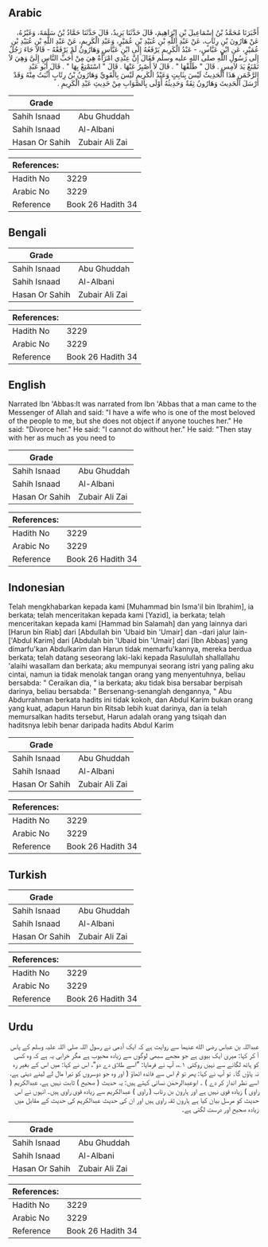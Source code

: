 ## Arabic


<div dir="rtl" lang="ar" style={{fontSize:'larger',backgroundColor:'#f8f9fa',padding:20}}>
أَخْبَرَنَا مُحَمَّدُ بْنُ إِسْمَاعِيلَ بْنِ إِبْرَاهِيمَ، قَالَ حَدَّثَنَا يَزِيدُ، قَالَ حَدَّثَنَا حَمَّادُ بْنُ سَلَمَةَ، وَغَيْرُهُ، عَنْ هَارُونَ بْنِ رِئَابٍ، عَنْ عَبْدِ اللَّهِ بْنِ عُبَيْدِ بْنِ عُمَيْرٍ، وَعَبْدِ الْكَرِيمِ، عَنْ عَبْدِ اللَّهِ بْنِ عُبَيْدِ بْنِ عُمَيْرٍ، عَنِ ابْنِ عَبَّاسٍ، - عَبْدُ الْكَرِيمِ يَرْفَعُهُ إِلَى ابْنِ عَبَّاسٍ وَهَارُونُ لَمْ يَرْفَعْهُ - قَالاَ جَاءَ رَجُلٌ إِلَى رَسُولِ اللَّهِ صلى الله عليه وسلم فَقَالَ إِنَّ عِنْدِي امْرَأَةً هِيَ مِنْ أَحَبِّ النَّاسِ إِلَىَّ وَهِيَ لاَ تَمْنَعُ يَدَ لاَمِسٍ ‏.‏ قَالَ ‏"‏ طَلِّقْهَا ‏"‏ ‏.‏ قَالَ لاَ أَصْبِرُ عَنْهَا ‏.‏ قَالَ ‏"‏ اسْتَمْتِعْ بِهَا ‏"‏ ‏.‏ قَالَ أَبُو عَبْدِ الرَّحْمَنِ هَذَا الْحَدِيثُ لَيْسَ بِثَابِتٍ وَعَبْدُ الْكَرِيمِ لَيْسَ بِالْقَوِيِّ وَهَارُونُ بْنُ رِئَابٍ أَثْبَتُ مِنْهُ وَقَدْ أَرْسَلَ الْحَدِيثَ وَهَارُونُ ثِقَةٌ وَحَدِيثُهُ أَوْلَى بِالصَّوَابِ مِنْ حَدِيثِ عَبْدِ الْكَرِيمِ ‏.‏
</div>
<div style={{backgroundColor:'#f8f9fa',padding:20, marginBottom: 10}}><table> <thead> <tr> <th>Grade</th> <th></th> </tr> </thead> <tbody> <tr><td>Sahih Isnaad</td><td>Abu Ghuddah</td></tr><tr><td>Sahih Isnaad</td><td>Al-Albani</td></tr><tr><td>Hasan Or Sahih</td><td>Zubair Ali Zai</td></tr></tbody></table><table> <thead> <tr> <th>References:</th> <th></th> </tr> </thead> <tbody><tr><td>Hadith No</td><td>3229</td></tr><tr><td>Arabic No</td><td>3229</td></tr><tr><td>Reference</td><td>Book 26 Hadith 34</td></tr></tbody></table></div>

## Bengali


<div dir="ltr" lang="bn" style={{fontSize:'larger',backgroundColor:'#f8f9fa',padding:20}}>

</div>
<div style={{backgroundColor:'#f8f9fa',padding:20, marginBottom: 10}}><table> <thead> <tr> <th>Grade</th> <th></th> </tr> </thead> <tbody> <tr><td>Sahih Isnaad</td><td>Abu Ghuddah</td></tr><tr><td>Sahih Isnaad</td><td>Al-Albani</td></tr><tr><td>Hasan Or Sahih</td><td>Zubair Ali Zai</td></tr></tbody></table><table> <thead> <tr> <th>References:</th> <th></th> </tr> </thead> <tbody><tr><td>Hadith No</td><td>3229</td></tr><tr><td>Arabic No</td><td>3229</td></tr><tr><td>Reference</td><td>Book 26 Hadith 34</td></tr></tbody></table></div>

## English


<div dir="ltr" lang="en" style={{fontSize:'larger',backgroundColor:'#f8f9fa',padding:20}}>
Narrated Ibn 'Abbas:It was narrated from Ibn 'Abbas that a man came to the Messenger of Allah and said: "I have a wife who is one of the most beloved of the people to me, but she does not object if anyone touches her." He said: "Divorce her." He said: "I cannot do without her." He said: "Then stay with her as much as you need to
</div>
<div style={{backgroundColor:'#f8f9fa',padding:20, marginBottom: 10}}><table> <thead> <tr> <th>Grade</th> <th></th> </tr> </thead> <tbody> <tr><td>Sahih Isnaad</td><td>Abu Ghuddah</td></tr><tr><td>Sahih Isnaad</td><td>Al-Albani</td></tr><tr><td>Hasan Or Sahih</td><td>Zubair Ali Zai</td></tr></tbody></table><table> <thead> <tr> <th>References:</th> <th></th> </tr> </thead> <tbody><tr><td>Hadith No</td><td>3229</td></tr><tr><td>Arabic No</td><td>3229</td></tr><tr><td>Reference</td><td>Book 26 Hadith 34</td></tr></tbody></table></div>

## Indonesian


<div dir="ltr" lang="id" style={{fontSize:'larger',backgroundColor:'#f8f9fa',padding:20}}>
Telah mengkhabarkan kepada kami [Muhammad bin Isma'il bin Ibrahim], ia berkata; telah menceritakan kepada kami [Yazid], ia berkata; telah menceritakan kepada kami [Hammad bin Salamah] dan yang lainnya dari [Harun bin Riab] dari [Abdullah bin 'Ubaid bin 'Umair] dan -dari jalur lain- ['Abdul Karim] dari [Abdulah bin 'Ubaid bin 'Umair] dari [Ibn Abbas] yang dimarfu'kan Abdulkarim dan Harun tidak memarfu'kannya, mereka berdua berkata; telah datang seseorang laki-laki kepada Rasulullah shallallahu 'alaihi wasallam dan berkata; aku mempunyai seorang istri yang paling aku cintai, namun ia tidak menolak tangan orang yang menyentuhnya, beliau bersabda: " Ceraikan dia, " ia berkata; aku tidak bisa bersabar berpisah darinya, beliau bersabda: " Bersenang-senanglah dengannya, " Abu Abdurrahman berkata hadits ini tidak kokoh, dan Abdul Karim bukan orang yang kuat, adapun Harun bin Ritsab lebih kuat darinya, dan ia telah memursalkan hadits tersebut, Harun adalah orang yang tsiqah dan haditsnya lebih benar daripada hadits Abdul Karim
</div>
<div style={{backgroundColor:'#f8f9fa',padding:20, marginBottom: 10}}><table> <thead> <tr> <th>Grade</th> <th></th> </tr> </thead> <tbody> <tr><td>Sahih Isnaad</td><td>Abu Ghuddah</td></tr><tr><td>Sahih Isnaad</td><td>Al-Albani</td></tr><tr><td>Hasan Or Sahih</td><td>Zubair Ali Zai</td></tr></tbody></table><table> <thead> <tr> <th>References:</th> <th></th> </tr> </thead> <tbody><tr><td>Hadith No</td><td>3229</td></tr><tr><td>Arabic No</td><td>3229</td></tr><tr><td>Reference</td><td>Book 26 Hadith 34</td></tr></tbody></table></div>

## Turkish


<div dir="ltr" lang="tr" style={{fontSize:'larger',backgroundColor:'#f8f9fa',padding:20}}>

</div>
<div style={{backgroundColor:'#f8f9fa',padding:20, marginBottom: 10}}><table> <thead> <tr> <th>Grade</th> <th></th> </tr> </thead> <tbody> <tr><td>Sahih Isnaad</td><td>Abu Ghuddah</td></tr><tr><td>Sahih Isnaad</td><td>Al-Albani</td></tr><tr><td>Hasan Or Sahih</td><td>Zubair Ali Zai</td></tr></tbody></table><table> <thead> <tr> <th>References:</th> <th></th> </tr> </thead> <tbody><tr><td>Hadith No</td><td>3229</td></tr><tr><td>Arabic No</td><td>3229</td></tr><tr><td>Reference</td><td>Book 26 Hadith 34</td></tr></tbody></table></div>

## Urdu


<div dir="rtl" lang="ur" style={{fontSize:'larger',backgroundColor:'#f8f9fa',padding:20}}>
عبداللہ بن عباس رضی الله عنہما سے روایت ہے کہ ایک آدمی نے رسول اللہ صلی اللہ علیہ وسلم کے پاس آ کر کہا: میری ایک بیوی ہے جو مجھے سبھی لوگوں سے زیادہ محبوب ہے مگر خرابی یہ ہے کہ وہ کسی کو ہاتھ لگانے سے نہیں روکتی ۱؎، آپ نے فرمایا: ”اسے طلاق دے دو“، اس نے کہا: میں اس کے بغیر رہ نہ پاؤں گا۔ تو آپ نے کہا: پھر تو تم اس سے فائدہ اٹھاؤ ( اور وہ جو دوسروں کو تیرا مال لے لینے دیتی ہے، اسے نظر انداز کر دے ) ۔ ابوعبدالرحمٰن نسائی کہتے ہیں: یہ حدیث ( صحیح ) ثابت نہیں ہے، عبدالکریم ( راوی ) زیادہ قوی نہیں ہے اور ہارون بن رئاب ( راوی ) عبدالکریم سے زیادہ قوی راوی ہیں۔ انہوں نے اس حدیث کو مرسل بیان کیا ہے ہارون ثقہ راوی ہیں اور ان کی حدیث عبدالکریم کی حدیث کے مقابل میں زیادہ صحیح اور درست لگتی ہے۔
</div>
<div style={{backgroundColor:'#f8f9fa',padding:20, marginBottom: 10}}><table> <thead> <tr> <th>Grade</th> <th></th> </tr> </thead> <tbody> <tr><td>Sahih Isnaad</td><td>Abu Ghuddah</td></tr><tr><td>Sahih Isnaad</td><td>Al-Albani</td></tr><tr><td>Hasan Or Sahih</td><td>Zubair Ali Zai</td></tr></tbody></table><table> <thead> <tr> <th>References:</th> <th></th> </tr> </thead> <tbody><tr><td>Hadith No</td><td>3229</td></tr><tr><td>Arabic No</td><td>3229</td></tr><tr><td>Reference</td><td>Book 26 Hadith 34</td></tr></tbody></table></div>